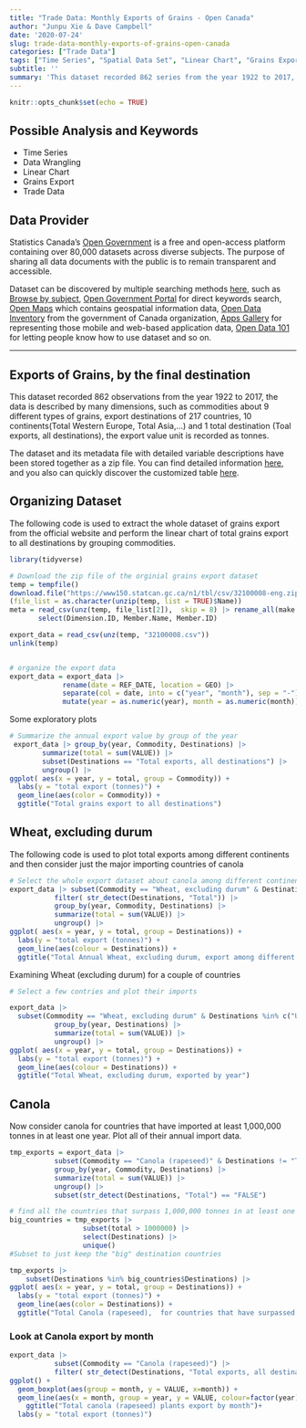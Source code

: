 ```yaml
---
title: "Trade Data: Monthly Exports of Grains - Open Canada"
author: "Junpu Xie & Dave Campbell"
date: '2020-07-24'
slug: trade-data-monthly-exports-of-grains-open-canada
categories: ["Trade Data"]
tags: ["Time Series", "Spatial Data Set", "Linear Chart", "Grains Export", "Trade Data", "Data Wrangling"]
subtitle: ''
summary: 'This dataset recorded 862 series from the year 1922 to 2017, the data is described by many dimensions, such as commodities about 9 different types of grains, export destinations which consist of 217 countries, 10 continents(Total Western Europe, Total Asia,…) and 1 total destination(Toal exports, all destinations), the export value unit is recorded as tonnes.'
---
```


```r
knitr::opts_chunk$set(echo = TRUE)
```


## Possible Analysis and Keywords

- Time Series
- Data Wrangling
- Linear Chart
- Grains Export
- Trade Data

## Data Provider

Statistics Canada's [Open Government](https://open.canada.ca/en) is a free and open-access platform  containing over 80,000 datasets across diverse subjects. The purpose of sharing all data documents with the public is to remain transparent and accessible. 

Dataset can be discovered by multiple searching methods [here](https://open.canada.ca/en/open-data), such as [Browse by subject](https://open.canada.ca/en/open-data), [Open Government Portal](https://search.open.canada.ca/en/od/?sort=last_modified_tdt%20desc&page=1&search_text=&od-search-portal=Open%20Data&_ga=2.198521263.1872662645.1597195650-535176367.1594143568) for direct keywords search, [Open Maps](https://open.canada.ca/en/open-map) which contains geospatial information data, [Open Data Inventory](https://open.canada.ca/en/search/inventory) from the government of Canada organization, [Apps Gallery](https://open.canada.ca/en/apps) for representing those mobile and web-based application data, [Open Data 101](https://open.canada.ca/en/open-data-principles) for letting people know how to use dataset and so on.

***

## Exports of Grains, by the final destination

This dataset recorded 862 observations from the year 1922 to 2017, the data is described by many dimensions, such as commodities about 9 different types of grains, export destinations of 217 countries, 10 continents(Total Western Europe, Total Asia,…) and 1 total destination (Toal exports, all destinations), the export value unit is recorded as tonnes.

The dataset and its metadata file with detailed variable descriptions have been stored together as a zip file. You can find detailed information [here](https://open.canada.ca/data/en/dataset/33a5e534-b62a-45b7-b36c-ddc16d53f6a0), and you also can quickly discover the customized table [here](https://www150.statcan.gc.ca/t1/tbl1/en/tv.action?pid=3210000801).

## Organizing Dataset

The following code is used to extract the whole dataset of grains export from the official website and perform the linear chart of total grains export to all destinations by grouping commodities.

```r

library(tidyverse)

# Download the zip file of the orginial grains export dataset
temp = tempfile()
download.file("https://www150.statcan.gc.ca/n1/tbl/csv/32100008-eng.zip",temp)
(file_list = as.character(unzip(temp, list = TRUE)$Name))
meta = read_csv(unz(temp, file_list[2]),  skip = 8) |> rename_all(make.names) |>
       select(Dimension.ID, Member.Name, Member.ID)

export_data = read_csv(unz(temp, "32100008.csv"))
unlink(temp)


# organize the export data
export_data = export_data |> 
             rename(date = REF_DATE, location = GEO) |>
             separate(col = date, into = c("year", "month"), sep = "-")|>  # split the year-month column into two different columns
             mutate(year = as.numeric(year), month = as.numeric(month)) 
```



Some exploratory plots 

```r
# Summarize the annual export value by group of the year
 export_data |> group_by(year, Commodity, Destinations) |> 
        summarize(total = sum(VALUE)) |>
        subset(Destinations == "Total exports, all destinations") |>
        ungroup() |> 
ggplot( aes(x = year, y = total, group = Commodity)) +
  labs(y = "total export (tonnes)") +
  geom_line(aes(color = Commodity)) +
  ggtitle("Total grains export to all destinations")

```

## Wheat, excluding durum

The following code is used to plot total exports among different continents and then consider just the major importing countries of canola

```r

# Select the whole export dataset about canola among different continents
export_data |> subset(Commodity == "Wheat, excluding durum" & Destinations != "Total exports, all destinations") |>
           filter( str_detect(Destinations, "Total")) |> 
           group_by(year, Commodity, Destinations) |> 
           summarize(total = sum(VALUE)) |>
           ungroup() |> 
ggplot( aes(x = year, y = total, group = Destinations)) +
  labs(y = "total export (tonnes)") + 
  geom_line(aes(colour = Destinations)) +
  ggtitle("Total Annual Wheat, excluding durum, export among different continents")

```



Examining Wheat (excluding durum) for a couple of countries
```r

# Select a few contries and plot their imports

export_data |> 
  subset(Commodity == "Wheat, excluding durum" & Destinations %in% c("United States", "People's Republic of China", "United Kingdom", "United Arab Emirates", "India", "Ethiopia")) |>
           group_by(year, Destinations) |> 
           summarize(total = sum(VALUE)) |>
           ungroup() |>
ggplot( aes(x = year, y = total, group = Destinations)) +
  labs(y = "total export (tonnes)") +
  geom_line(aes(colour = Destinations)) +
  ggtitle("Total Wheat, excluding durum, exported by year")

```


## Canola



Now consider canola for countries that have imported at least 1,000,000 tonnes in at least one year.  Plot all of their annual import data.

```r
tmp_exports = export_data |> 
           subset(Commodity == "Canola (rapeseed)" & Destinations != "Total exports, all destinations") |>
           group_by(year, Commodity, Destinations) |> 
           summarize(total = sum(VALUE)) |>
           ungroup() |>
           subset(str_detect(Destinations, "Total") == "FALSE")

# find all the countries that surpass 1,000,000 tonnes in at least one year, but keep all of the data for those countries
big_countries = tmp_exports |> 
                  subset(total > 1000000) |> 
                  select(Destinations) |> 
                  unique()
#Subset to just keep the "big" destination countries

tmp_exports |> 
    subset(Destinations %in% big_countries$Destinations) |>
ggplot( aes(x = year, y = total, group = Destinations)) +
  labs(y = "total export (tonnes)") +
  geom_line(aes(color = Destinations)) +
  ggtitle("Total Canola (rapeseed),  for countries that have surpassed 1,000,000 tonnes imported in at least one year")


```




### Look at Canola export by month

```r
export_data |> 
           subset(Commodity == "Canola (rapeseed)") |>
           filter( str_detect(Destinations, "Total exports, all destinations")) |>
ggplot() +
  geom_boxplot(aes(group = month, y = VALUE, x=month)) +
  geom_line(aes(x = month, group = year, y = VALUE, colour=factor(year)))+
    ggtitle("Total canola (rapeseed) plants export by month")+
  labs(y = "total export (tonnes)") 


```



